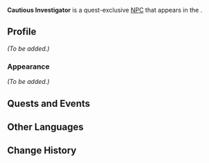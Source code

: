 {{Meta
<!-- Remove this template after adding the missing info -->
|missing_NPC_profile  = yes
<!--
|missing_NPC_idle     = yes
|missing_NPC_dialogue = yes
-->
}}
{{Character Infobox
|type             = Quest NPC
|image            = NPC Cautious Investigator.png
|realname         = <!-- Optional, if different from in-game name -->
|deceased         = <!-- Past (for deceased prior to events of the game) or free response -->
|region           = Natlan
|location         = Natlan
|affiliation      = Flower-Feather Clan
|title            = 

|ancestry         = <!-- Clan/family -->
|father           = 
|mother           = 
|spouse           = 
|sibling          = 
|child            = 
|relative         = 

|voiceEN          = 
|voiceCN          = 
|voiceJP          = 
|voiceKR          = 
}}
'''Cautious Investigator''' is a quest-exclusive [[NPC]] that appears in the {{Quest|The Night Before the Trial}}.
<!--
==Location==
{{subst:#tag:gallery|
NPC Location {{subst:#titleparts:{{subst:PAGENAME}}}}.png{{subst:!}}{{subst:#titleparts:{{subst:PAGENAME}}}}'s location
NPC Location {{subst:#titleparts:{{subst:PAGENAME}}}} Context.png{{subst:!}}Additional context
}}
-->
==Profile==
<!--Detailed story/lore information goes here.-->
''(To be added.)''

===Appearance===
<!--Keep appearance section short and concise. Limit to 2 paragraphs with 3-4 sentences each.-->
''(To be added.)''

==Quests and Events==
{{Quests and Events}}
<!--
==Idle Quotes==
{{Dialogue Start}}
:{{DIcon|Idle}} {{Tx}}
::{{A|VO {{subst:#titleparts:{{subst:PAGENAME}}}} 01.ogg}} "{{Tx}}"
{{Dialogue End}}

==Dialogue==
{{Dialogue Start}}
:'''{{subst:#titleparts:{{subst:PAGENAME}}}}:''' 
:{{DIcon}}
{{Dialogue End}}

==Event Dialogue==
===Event Name===
{{Dialogue Start}}
:'''{{subst:#titleparts:{{subst:PAGENAME}}}}:'''
{{Dialogue End}}
-->
==Other Languages==
{{Other Languages|default_hidden=1
|en      = Cautious Investigator
|zhs     = 谨慎的调查员
|zhs_rm  = Jǐnshèn de Diàocháyuán
|zht     = 謹慎的調查員
|zht_rm  = Jǐnshèn de Diàocháyuán
|ja      = 慎重な調査係
|ja_rm   = Shinchou-na Chousa-gakari
|ko      = 신중한 조사원
|es      = Investigador cauto
|fr      = Enquêteur prudent
|ru      = Осмотрительный исследователь
|th      = นักสำรวจผู้ระมัดระวัง
|th_rm   = 
|vi      = Điều Tra Viên Thận Trọng
|de      = Vorsichtiger Ermittler
|id      = Penyelidik yang Waspada
|pt      = Investigador Cauteloso
|tr      = Temkinli Soruşturmacı
|it      = Investigatore prudente
}}

==Change History==
{{Change History|5.2}}
<!--
==References==
{{Reflist}}
-->